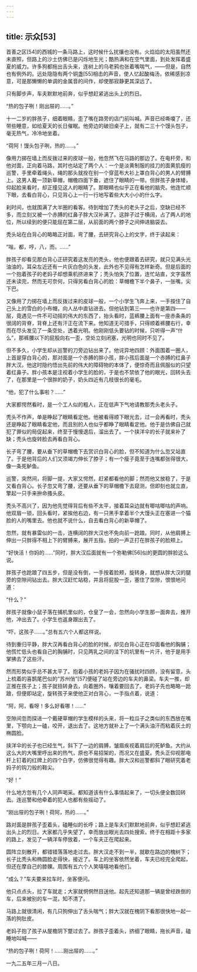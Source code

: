 ```yaml
---
---
---
```

title: 示众[53]
---




首善之区[54]的西城的一条马路上，这时候什么扰攘也没有。火焰焰的太阳虽然还未直照，但路上的沙土仿佛已是闪烁地生光；酷热满和在空气里面，到处发挥着盛夏的威力。许多狗都拖出舌头来，连树上的乌老鸦也张着嘴喘气，——但是，自然也有例外的。远处隐隐有两个铜盏[55]相击的声音，使人忆起酸梅汤，依稀感到凉意，可是那懒懒的单调的金属音的间作，却使那寂静更其深远了。

只有脚步声，车夫默默地前奔，似乎想赶紧逃出头上的烈日。

“热的包子咧！刚出屉的……。”

十一二岁的胖孩子，细着眼睛，歪了嘴在路旁的店门前叫喊。声音已经嘶嗄了，还带些睡意，如给夏天的长日催眠。他旁边的破旧桌子上，就有二三十个馒头包子，毫无热气，冷冷地坐着。

“荷阿！馒头包子咧，热的……。”

像用力掷在墙上而反拨过来的皮球一般，他忽然飞在马路的那边了。在电杆旁，和他对面，正向着马路，其时也站定了两个人：一个是淡黄制服的挂刀的面黄肌瘦的巡警，手里牵着绳头，绳的那头就拴在别一个穿蓝布大衫上罩白背心的男人的臂膊上。这男人戴一顶新草帽，帽檐四面下垂，遮住了眼睛的一带。但胖孩子身体矮，仰起脸来看时，却正撞见这人的眼睛了。那眼睛也似乎正在看他的脑壳。他连忙顺下眼，去看白背心，只见背心上一行一行地写着些大大小小的什么字。

刹时间，也就围满了大半圈的看客。待到增加了秃头的老头子之后，空缺已经不多，而立刻又被一个赤膊的红鼻子胖大汉补满了。这胖子过于横阔，占了两人的地位，所以续到的便只能屈在第二层，从前面的两个脖子之间伸进脑袋去。

秃头站在白背心的略略正对面，弯了腰，去研究背心上的文字，终于读起来：

“嗡，都，哼，八，而，……”

胖孩子却看见那白背心正研究着这发亮的秃头，他也便跟着去研究，就只见满头光油油的，耳朵左近还有一片灰白色的头发，此外也不见得有怎样新奇。但是后面的一个抱着孩子的老妈子却想乘机挤进来了；秃头怕失了位置，连忙站直，文字虽然还未读完，然而无可奈何，只得另看白背心的脸：草帽檐下半个鼻子，一张嘴，尖下巴。

又像用了力掷在墙上而反拨过来的皮球一般，一个小学生飞奔上来，一手按住了自己头上的雪白的小布帽，向人丛中直钻进去。但他钻到第三——也许是第四——层，竟遇见一件不可动摇的伟大的东西了，抬头看时，蓝裤腰上面有一座赤条条的很阔的背脊，背脊上还有汗正在流下来。他知道无可措手，只得顺着裤腰右行，幸而在尽头发见了一条空处，透着光明。他刚刚低头要钻的时候，只听得一声“什么”，那裤腰以下的屁股向右一歪，空处立刻闭塞，光明也同时不见了。

但不多久，小学生却从巡警的刀旁边钻出来了。他诧异地四顾：外面围着一圈人，上首是穿白背心的，那对面是一个赤膊的胖小孩，胖小孩后面是一个赤膊的红鼻子胖大汉。他这时隐约悟出先前的伟大的障碍物的本体了，便惊奇而且佩服似的只望着红鼻子。胖小孩本是注视着小学生的脸的，于是也不禁依了他的眼光，回转头去了，在那里是一个很胖的奶子，奶头四近有几枝很长的毫毛。

“他，犯了什么事啦？……”

大家都愕然看时，是一个工人似的粗人，正在低声下气地请教那秃头老头子。

秃头不作声，单是睁起了眼睛看定他。他被看得顺下眼光去，过一会再看时，秃头还是睁起了眼睛看定他，而且别的人也似乎都睁了眼睛看定他。他于是仿佛自己就犯了罪似的局促起来，终至于慢慢退后，溜出去了。一个挟洋伞的长子就来补了缺；秃头也旋转脸去再看白背心。

长子弯了腰，要从垂下的草帽檐下去赏识白背心的脸，但不知道为什么忽又站直了。于是他背后的人们又须竭力伸长了脖子；有一个瘦子竟至于连嘴都张得很大，像一条死鲈鱼。

巡警，突然间，将脚一提，大家又愕然，赶紧都看他的脚；然而他又放稳了，于是又看白背心。长子忽又弯了腰，还要从垂下的草帽檐下去窥测，但即刻也就立直，擎起一只手来拚命搔头皮。

秃头不高兴了，因为他先觉得背后有些不太平，接着耳朵边就有唧咕唧咕的声响。他双眉一锁，回头看时，紧挨他右边，有一只黑手拿着半个大馒头正在塞进一个猫脸的人的嘴里去。他也就不说什么，自去看白背心的新草帽了。

忽然，就有暴雷似的一击，连横阔的胖大汉也不免向前一跄踉。同时，从他肩膊上伸出一只胖得不相上下的臂膊来，展开五指，拍的一声正打在胖孩子的脸颊上。

“好快活！你妈的……”同时，胖大汉后面就有一个弥勒佛[56]似的更圆的胖脸这么说。

胖孩子也跄踉了四五步，但是没有倒，一手按着脸颊，旋转身，就想从胖大汉的腿旁的空隙间钻出去。胖大汉赶忙站稳，并且将屁股一歪，塞住了空隙，恨恨地问道：

“什么？”

胖孩子就像小鼠子落在捕机里似的，仓皇了一会，忽然向小学生那一面奔去，推开他，冲出去了。小学生也返身跟出去了。

“吓，这孩子……。”总有五六个人都这样说。

待到重归平静，胖大汉再看白背心的脸的时候，却见白背心正在仰面看他的胸脯；他慌忙低头也看自己的胸脯时，只见两乳之间的洼下的坑里有一片汗，他于是用手掌拂去了这些汗。

然而形势似乎总不甚太平了。抱着小孩的老妈子因为在骚扰时四顾，没有留意，头上梳着的喜鹊尾巴似的“苏州俏”[57]便碰了站在旁边的车夫的鼻梁。车夫一推，却正推在孩子上；孩子就扭转身去，向着圈外，嚷着要回去了。老妈子先也略略一跄踉，但便即站定，旋转孩子来使他正对白背心，一手指点着，说道：

“阿，阿，看呀！多么好看哪！……”

空隙间忽而探进一个戴硬草帽的学生模样的头来，将一粒瓜子之类似的东西放在嘴里，下颚向上一磕，咬开，退出去了。这地方就补上了一个满头油汗而粘着灰土的椭圆脸。

挟洋伞的长子也已经生气，斜下了一边的肩膊，皱眉疾视着肩后的死鲈鱼。大约从这么大的大嘴里呼出来的热气，原也不易招架的，而况又在盛夏。秃头正仰视那电杆上钉着的红牌上的四个白字，仿佛很觉得有趣。胖大汉和巡警都斜了眼研究着老妈子的钩刀般的鞋尖。

“好！”

什么地方忽有几个人同声喝采。都知道该有什么事情起来了，一切头便全数回转去。连巡警和他牵着的犯人也都有些摇动了。

“刚出屉的包子咧！荷阿，热的……。”

路对面是胖孩子歪着头，磕睡似的长呼；路上是车夫们默默地前奔，似乎想赶紧逃出头上的烈日。大家都几乎失望了，幸而放出眼光去四处搜索，终于在相距十多家的路上，发见了一辆洋车停放着，一个车夫正在爬起来。

圆阵立刻散开，都错错落落地走过去。胖大汉走不到一半，就歇在路边的槐树下；长子比秃头和椭圆脸走得快，接近了。车上的坐客依然坐着，车夫已经完全爬起，但还在摩自己的膝髁。周围有五六个人笑嘻嘻地看他们。

“成么？”车夫要来拉车时，坐客便问。

他只点点头，拉了车就走；大家就惘惘然目送他。起先还知道那一辆是曾经跌倒的车，后来被别的车一混，知不清了。

马路上就很清闲，有几只狗伸出了舌头喘气；胖大汉就在槐阴下看那很快地一起一落的狗肚皮。

老妈子抱了孩子从屋檐阴下蹩过去了。胖孩子歪着头，挤细了眼睛，拖长声音，磕睡地叫喊——

“热的包子咧！荷阿！……刚出屉的……。”

一九二五年三月一八日。